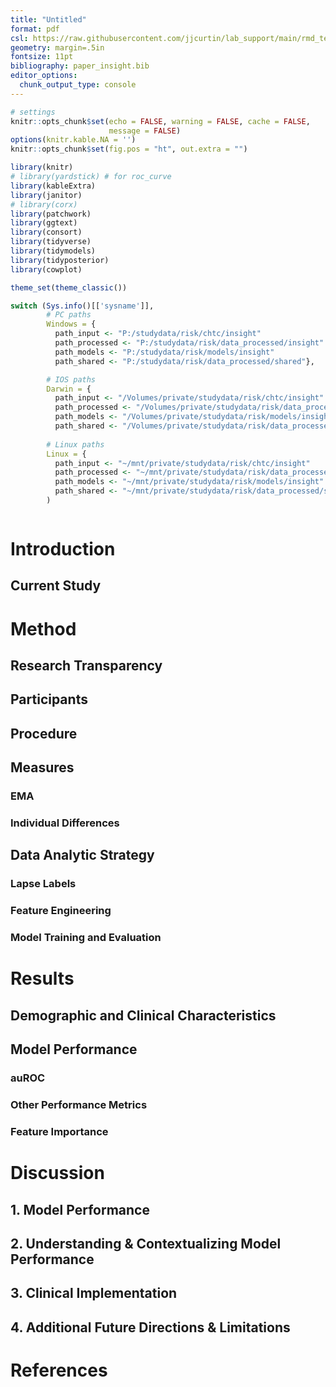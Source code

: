 ```yaml
---
title: "Untitled"
format: pdf
csl: https://raw.githubusercontent.com/jjcurtin/lab_support/main/rmd_templates/csl/elsevier-vancouver.csl
geometry: margin=.5in
fontsize: 11pt
bibliography: paper_insight.bib
editor_options: 
  chunk_output_type: console
---
```




<!--General notes
Additional YAML formatting will need to be added once it's decided where this will be submitted. Tag Susan to handle that.

-->

```r
# settings
knitr::opts_chunk$set(echo = FALSE, warning = FALSE, cache = FALSE, 
                      message = FALSE)
options(knitr.kable.NA = '')
knitr::opts_chunk$set(fig.pos = "ht", out.extra = "")
```

```r
library(knitr)
# library(yardstick) # for roc_curve
library(kableExtra)
library(janitor)
# library(corx)
library(patchwork)
library(ggtext)
library(consort)
library(tidyverse)
library(tidymodels)
library(tidyposterior)
library(cowplot)

theme_set(theme_classic()) 
```


```r
switch (Sys.info()[['sysname']],
        # PC paths
        Windows = {
          path_input <- "P:/studydata/risk/chtc/insight"
          path_processed <- "P:/studydata/risk/data_processed/insight"
          path_models <- "P:/studydata/risk/models/insight"
          path_shared <- "P:/studydata/risk/data_processed/shared"},

        # IOS paths
        Darwin = {
          path_input <- "/Volumes/private/studydata/risk/chtc/insight"
          path_processed <- "/Volumes/private/studydata/risk/data_processed/insight"
          path_models <- "/Volumes/private/studydata/risk/models/insight"
          path_shared <- "/Volumes/private/studydata/risk/data_processed/shared"},
        
        # Linux paths
        Linux = {
          path_input <- "~/mnt/private/studydata/risk/chtc/insight"
          path_processed <- "~/mnt/private/studydata/risk/data_processed/insight"
          path_models <- "~/mnt/private/studydata/risk/models/insight"
          path_shared <- "~/mnt/private/studydata/risk/data_processed/shared"}
        )
```

```r
```

# Introduction


## Current Study


# Method

## Research Transparency

## Participants

## Procedure


## Measures
### EMA

### Individual Differences

## Data Analytic Strategy

### Lapse Labels


### Feature Engineering



### Model Training and Evaluation


\newpage


# Results


## Demographic and Clinical Characteristics



<!-- Demographics table-->



\newpage


## Model Performance

### auROC



### Other Performance Metrics


### Feature Importance






# Discussion

## 1. Model Performance

## 2. Understanding & Contextualizing Model Performance

## 3. Clinical Implementation


## 4. Additional Future Directions & Limitations



\clearpage


# References